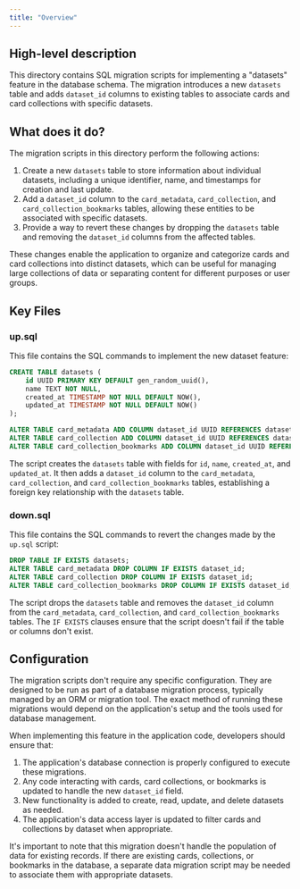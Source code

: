 ```yaml
---
title: "Overview"
---
```


## High-level description
This directory contains SQL migration scripts for implementing a "datasets" feature in the database schema. The migration introduces a new `datasets` table and adds `dataset_id` columns to existing tables to associate cards and card collections with specific datasets.

## What does it do?
The migration scripts in this directory perform the following actions:

1. Create a new `datasets` table to store information about individual datasets, including a unique identifier, name, and timestamps for creation and last update.
2. Add a `dataset_id` column to the `card_metadata`, `card_collection`, and `card_collection_bookmarks` tables, allowing these entities to be associated with specific datasets.
3. Provide a way to revert these changes by dropping the `datasets` table and removing the `dataset_id` columns from the affected tables.

These changes enable the application to organize and categorize cards and card collections into distinct datasets, which can be useful for managing large collections of data or separating content for different purposes or user groups.

## Key Files

### up.sql
This file contains the SQL commands to implement the new dataset feature:

```sql
CREATE TABLE datasets (
    id UUID PRIMARY KEY DEFAULT gen_random_uuid(),
    name TEXT NOT NULL,
    created_at TIMESTAMP NOT NULL DEFAULT NOW(),
    updated_at TIMESTAMP NOT NULL DEFAULT NOW()
);

ALTER TABLE card_metadata ADD COLUMN dataset_id UUID REFERENCES datasets(id);
ALTER TABLE card_collection ADD COLUMN dataset_id UUID REFERENCES datasets(id);
ALTER TABLE card_collection_bookmarks ADD COLUMN dataset_id UUID REFERENCES datasets(id);
```

The script creates the `datasets` table with fields for `id`, `name`, `created_at`, and `updated_at`. It then adds a `dataset_id` column to the `card_metadata`, `card_collection`, and `card_collection_bookmarks` tables, establishing a foreign key relationship with the `datasets` table.

### down.sql
This file contains the SQL commands to revert the changes made by the `up.sql` script:

```sql
DROP TABLE IF EXISTS datasets;
ALTER TABLE card_metadata DROP COLUMN IF EXISTS dataset_id;
ALTER TABLE card_collection DROP COLUMN IF EXISTS dataset_id;
ALTER TABLE card_collection_bookmarks DROP COLUMN IF EXISTS dataset_id;
```

The script drops the `datasets` table and removes the `dataset_id` column from the `card_metadata`, `card_collection`, and `card_collection_bookmarks` tables. The `IF EXISTS` clauses ensure that the script doesn't fail if the table or columns don't exist.

## Configuration
The migration scripts don't require any specific configuration. They are designed to be run as part of a database migration process, typically managed by an ORM or migration tool. The exact method of running these migrations would depend on the application's setup and the tools used for database management.

When implementing this feature in the application code, developers should ensure that:

1. The application's database connection is properly configured to execute these migrations.
2. Any code interacting with cards, card collections, or bookmarks is updated to handle the new `dataset_id` field.
3. New functionality is added to create, read, update, and delete datasets as needed.
4. The application's data access layer is updated to filter cards and collections by dataset when appropriate.

It's important to note that this migration doesn't handle the population of data for existing records. If there are existing cards, collections, or bookmarks in the database, a separate data migration script may be needed to associate them with appropriate datasets.